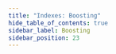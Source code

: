 ```yaml
---
title: "Indexes: Boosting"
hide_table_of_contents: true
sidebar_label: Boosting
sidebar_position: 23
---
```





<LanguageSwitcher supportedLanguages={supportedLanguages} />

<LanguageContent language="csharp">
   <BoostingCsharp />
</LanguageContent>

<LanguageContent language="java">
   <BoostingJava />
</LanguageContent>

<LanguageContent language="php">
   <BoostingPhp />
</LanguageContent>

<LanguageContent language="nodejs">
   <BoostingNodejs />
</LanguageContent>


<!---
### Querying
- [Full-text search](../client-api/session/querying/text-search/full-text-search)
- [Boost search results](../client-api/session/querying/text-search/boost-search-results)

### Indexes
- [Analyzers](../indexes/using-analyzers)
- [Storing Data in Index](../indexes/storing-data-in-index)
- [Term Vectors](../indexes/using-term-vectors)
- [Dynamic Fields](../indexes/using-dynamic-fields)


-->
